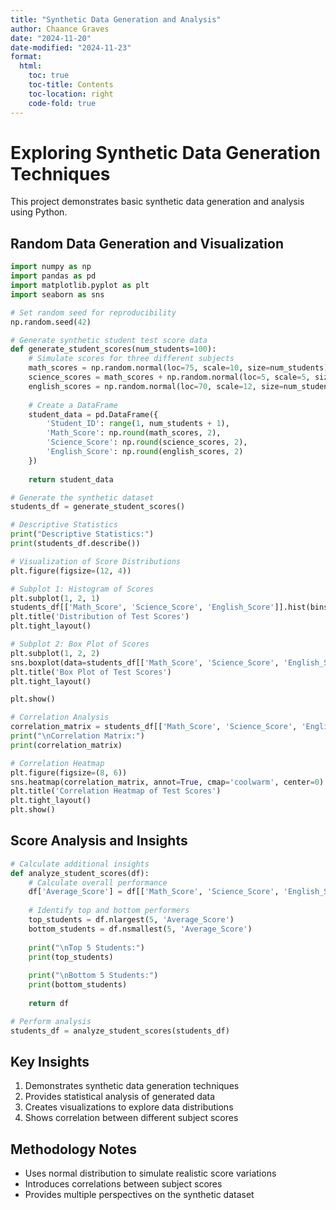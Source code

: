 ```yaml
---
title: "Synthetic Data Generation and Analysis"
author: Chaance Graves
date: "2024-11-20"
date-modified: "2024-11-23"
format:
  html:
    toc: true
    toc-title: Contents
    toc-location: right
    code-fold: true
---
```


# Exploring Synthetic Data Generation Techniques

This project demonstrates basic synthetic data generation and analysis using Python.

## Random Data Generation and Visualization

```python
import numpy as np
import pandas as pd
import matplotlib.pyplot as plt
import seaborn as sns

# Set random seed for reproducibility
np.random.seed(42)

# Generate synthetic student test score data
def generate_student_scores(num_students=100):
    # Simulate scores for three different subjects
    math_scores = np.random.normal(loc=75, scale=10, size=num_students)
    science_scores = math_scores + np.random.normal(loc=5, scale=5, size=num_students)
    english_scores = np.random.normal(loc=70, scale=12, size=num_students)
    
    # Create a DataFrame
    student_data = pd.DataFrame({
        'Student_ID': range(1, num_students + 1),
        'Math_Score': np.round(math_scores, 2),
        'Science_Score': np.round(science_scores, 2),
        'English_Score': np.round(english_scores, 2)
    })
    
    return student_data

# Generate the synthetic dataset
students_df = generate_student_scores()

# Descriptive Statistics
print("Descriptive Statistics:")
print(students_df.describe())

# Visualization of Score Distributions
plt.figure(figsize=(12, 4))

# Subplot 1: Histogram of Scores
plt.subplot(1, 2, 1)
students_df[['Math_Score', 'Science_Score', 'English_Score']].hist(bins=15, ax=plt.gca())
plt.title('Distribution of Test Scores')
plt.tight_layout()

# Subplot 2: Box Plot of Scores
plt.subplot(1, 2, 2)
sns.boxplot(data=students_df[['Math_Score', 'Science_Score', 'English_Score']])
plt.title('Box Plot of Test Scores')
plt.tight_layout()

plt.show()

# Correlation Analysis
correlation_matrix = students_df[['Math_Score', 'Science_Score', 'English_Score']].corr()
print("\nCorrelation Matrix:")
print(correlation_matrix)

# Correlation Heatmap
plt.figure(figsize=(8, 6))
sns.heatmap(correlation_matrix, annot=True, cmap='coolwarm', center=0)
plt.title('Correlation Heatmap of Test Scores')
plt.tight_layout()
plt.show()
```

## Score Analysis and Insights

```python
# Calculate additional insights
def analyze_student_scores(df):
    # Calculate overall performance
    df['Average_Score'] = df[['Math_Score', 'Science_Score', 'English_Score']].mean(axis=1)
    
    # Identify top and bottom performers
    top_students = df.nlargest(5, 'Average_Score')
    bottom_students = df.nsmallest(5, 'Average_Score')
    
    print("\nTop 5 Students:")
    print(top_students)
    
    print("\nBottom 5 Students:")
    print(bottom_students)
    
    return df

# Perform analysis
students_df = analyze_student_scores(students_df)
```

## Key Insights

1. Demonstrates synthetic data generation techniques
2. Provides statistical analysis of generated data
3. Creates visualizations to explore data distributions
4. Shows correlation between different subject scores

## Methodology Notes

- Uses normal distribution to simulate realistic score variations
- Introduces correlations between subject scores
- Provides multiple perspectives on the synthetic dataset